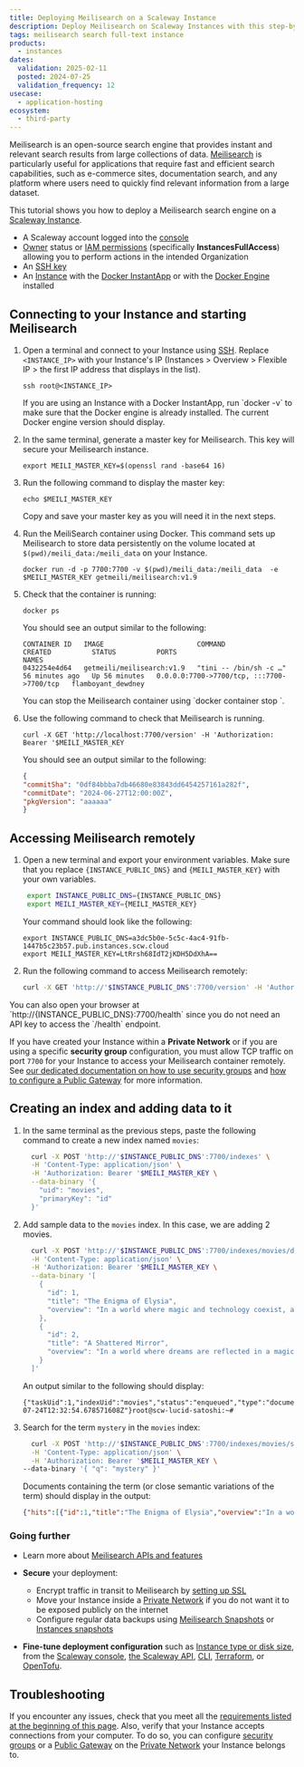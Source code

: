 ```yaml
---
title: Deploying Meilisearch on a Scaleway Instance
description: Deploy Meilisearch on Scaleway Instances with this step-by-step guide to set up and run the Meilisearch search engine efficiently. Perfect for fast, relevant searches.
tags: meilisearch search full-text instance
products:
  - instances
dates:
  validation: 2025-02-11
  posted: 2024-07-25
  validation_frequency: 12
usecase:
  - application-hosting
ecosystem:
  - third-party
---
```



Meilisearch is an open-source search engine that provides instant and relevant search results from large collections of data. [Meilisearch](https://www.meilisearch.com/) is particularly useful for applications that require fast and efficient search capabilities, such as e-commerce sites, documentation search, and any platform where users need to quickly find relevant information from a large dataset.

This tutorial shows you how to deploy a Meilisearch search engine on a [Scaleway Instance](/instances/).

<Requirements />

- A Scaleway account logged into the [console](https://console.scaleway.com/)
- [Owner](/iam/concepts/#owner) status or [IAM permissions](/iam/concepts/#permission) (specifically **InstancesFullAccess**) allowing you to perform actions in the intended Organization
- An [SSH key](/organizations-and-projects/how-to/create-ssh-key/)
- An [Instance](/instances/how-to/create-an-instance/) with the [Docker InstantApp](/instances/reference-content/images-and-instantapps/#instantapps) or with the [Docker Engine](https://docs.docker.com/engine/install/) installed


## Connecting to your Instance and starting Meilisearch

1. Open a terminal and connect to your Instance using [SSH](/instances/how-to/connect-to-instance/). Replace `<INSTANCE_IP>` with your Instance's IP (Instances > Overview > Flexible IP > the first IP address that displays in the list).

    ```
    ssh root@<INSTANCE_IP>
    ```

    <Message type="tip">
     If you are using an Instance with a Docker InstantApp, run `docker -v` to make sure that the Docker engine is already installed. The current Docker engine version should display.
    </Message>
2. In the same terminal, generate a master key for Meilisearch. This key will secure your Meilisearch instance.

    ```
    export MEILI_MASTER_KEY=$(openssl rand -base64 16)
    ```
3. Run the following command to display the master key:

    ```
    echo $MEILI_MASTER_KEY
    ```
    <Message type="important">
     Copy and save your master key as you will need it in the next steps.
    </Message>
4. Run the MeiliSearch container using Docker. This command sets up Meilisearch to store data persistently on the volume located at `$(pwd)/meili_data:/meili_data` on your Instance.

    ```
    docker run -d -p 7700:7700 -v $(pwd)/meili_data:/meili_data  -e $MEILI_MASTER_KEY getmeili/meilisearch:v1.9
    ```
5. Check that the container is running:
    ```
    docker ps
    ```
    You should see an output similar to the following:
    ```
    CONTAINER ID   IMAGE                       COMMAND                  CREATED          STATUS          PORTS                                       NAMES
    0432254e4d64   getmeili/meilisearch:v1.9   "tini -- /bin/sh -c …"   56 minutes ago   Up 56 minutes   0.0.0.0:7700->7700/tcp, :::7700->7700/tcp   flamboyant_dewdney
    ```
    <Message type="tip">
     You can stop the Meilisearch container using `docker container stop <container_name>`.
    </Message>
6. Use the following command to check that Meilisearch is running.

    ```
    curl -X GET 'http://localhost:7700/version' -H 'Authorization: Bearer '$MEILI_MASTER_KEY
    ```

    You should see an output similar to the following:
    ```json
    {
    "commitSha": "0df84bbba7db46680e83843dd6454257161a282f",
    "commitDate": "2024-06-27T12:00:00Z",
    "pkgVersion": "aaaaaa"
    }
    ```

## Accessing Meilisearch remotely

1. Open a new terminal and export your environment variables. Make sure that you replace `{INSTANCE_PUBLIC_DNS}` and `{MEILI_MASTER_KEY}` with your own variables.
    ```sh
     export INSTANCE_PUBLIC_DNS={INSTANCE_PUBLIC_DNS}
     export MEILI_MASTER_KEY={MEILI_MASTER_KEY}
    ```
    Your command should look like the following:
      ```
      export INSTANCE_PUBLIC_DNS=a3dc5b0e-5c5c-4ac4-91fb-1447b5c23b57.pub.instances.scw.cloud
      export MEILI_MASTER_KEY=LtRrsh68IdT2jKDH5DdXhA==
      ```
2. Run the following command to access Meilisearch remotely:
    ```sh
    curl -X GET 'http://'$INSTANCE_PUBLIC_DNS':7700/version' -H 'Authorization: Bearer '$MEILI_MASTER_KEY
    ```
  <Message type="tip">
   You can also open your browser at `http://{INSTANCE_PUBLIC_DNS}:7700/health` since you do not need an API key to access the `/health` endpoint.
  </Message>

If you have created your Instance within a **Private Network** or if you are using a specific **security group** configuration, you must allow TCP traffic on port `7700` for your Instance to access your Meilisearch container remotely. See [our dedicated documentation on how to use security groups](/instances/how-to/use-security-groups/) and [how to configure a Public Gateway](/public-gateways/how-to/configure-a-public-gateway/) for more information.


## Creating an index and adding data to it

1. In the same terminal as the previous steps, paste the following command to create a new index named `movies`:
    ```sh
      curl -X POST 'http://'$INSTANCE_PUBLIC_DNS':7700/indexes' \
      -H 'Content-Type: application/json' \
      -H 'Authorization: Bearer '$MEILI_MASTER_KEY \
      --data-binary '{
        "uid": "movies",
        "primaryKey": "id"
      }'
    ```

2. Add sample data to the `movies` index. In this case, we are adding 2 movies.
    ```sh
      curl -X POST 'http://'$INSTANCE_PUBLIC_DNS':7700/indexes/movies/documents' \
      -H 'Content-Type: application/json' \
      -H 'Authorization: Bearer '$MEILI_MASTER_KEY \
      --data-binary '[
        {
          "id": 1,
          "title": "The Enigma of Elysia",
          "overview": "In a world where magic and technology coexist, a mysterious artifact known as the Elysia Stone is stolen from the royal palace."
        },
        {
          "id": 2,
          "title": "A Shattered Mirror",
          "overview": "In a world where dreams are reflected in a magical mirror, a young man named Orion discovers that his reflection has been shattered."
        }
      ]'
    ```
    An output similar to the following should display:
    ```
    {"taskUid":1,"indexUid":"movies","status":"enqueued","type":"documentAdditionOrUpdate","enqueuedAt":"2024-07-24T12:32:54.678571608Z"}root@scw-lucid-satoshi:~#
    ```

3. Search for the term `mystery` in the `movies` index:
    ```sh
      curl -X POST 'http://'$INSTANCE_PUBLIC_DNS':7700/indexes/movies/search' \
      -H 'Content-Type: application/json' \
      -H 'Authorization: Bearer '$MEILI_MASTER_KEY \
    --data-binary '{ "q": "mystery" }'
    ```
    Documents containing the term (or close semantic variations of the term) should display in the output:
    ```json
    {"hits":[{"id":1,"title":"The Enigma of Elysia","overview":"In a world where magic and technology coexist, a mysterious artifact known as the Elysia Stone is stolen from the royal palace."}],"query":"mystery","processingTimeMs":4,"limit":20,"offset":0,"estimatedTotalHits":1}
    ```


### Going further

- Learn more about [Meilisearch APIs and features](https://www.meilisearch.com/docs/reference/api/overview#parameters)

- **Secure** your deployment:
  - Encrypt traffic in transit to Meilisearch by [setting up SSL](https://www.meilisearch.com/docs/learn/configuration/instance_options#ssl-options)
  - Move your Instance inside a [Private Network](/instances/how-to/use-private-networks/) if you do not want it to be exposed publicly on the internet
  - Configure regular data backups using [Meilisearch Snapshots](https://www.meilisearch.com/docs/learn/advanced/snapshots/) or [Instances snapshots](/block-storage/how-to/create-a-snapshot/)

- **Fine-tune deployment configuration** such as [Instance type or disk size](/instances/reference-content/choosing-instance-type/), from the [Scaleway console](https://console.scaleway.com/instance/servers/), [the Scaleway API](https://www.scaleway.com/en/developers/api/instance/), [CLI](/instances/api-cli/cli-cheatsheet/), [Terraform](https://registry.terraform.io/providers/scaleway/scaleway/latest/docs/resources/instance_server/), or [OpenTofu](https://search.opentofu.org/provider/opentofu/scaleway/latest).

## Troubleshooting

If you encounter any issues, check that you meet all the [requirements listed at the beginning of this page](#before-you-start). Also, verify that your Instance accepts connections from your computer. To do so, you can configure [security groups](/instances/how-to/use-security-groups/) or a [Public Gateway](/public-gateways/how-to/configure-a-public-gateway/) on the [Private Network](/instances/how-to/use-private-networks/) your Instance belongs to.

